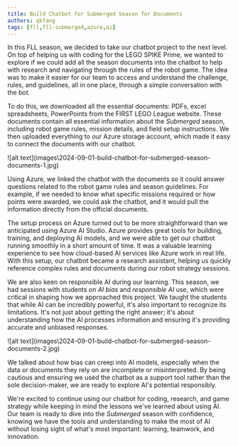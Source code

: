 ```yaml
---
title: Build Chatbot for Submerged Season for Documents
authors: qkfang
tags: [fll,fll-submerged,azure,ai]
---
```



In this FLL season, we decided to take our chatbot project to the next level. On top of helping us with coding for the LEGO SPIKE Prime, we wanted to explore if we could add all the season documents into the chatbot to help with research and navigating through the rules of the robot game. The idea was to make it easier for our team to access and understand the challenge, rules, and guidelines, all in one place, through a simple conversation with the bot.

To do this, we downloaded all the essential documents: PDFs, excel spreadsheets, PowerPoints from the FIRST LEGO League website. These documents contain all essential information about the *Submerged* season, including robot game rules, mission details, and field setup instructions. We then uploaded everything to our Azure storage account, which made it easy to connect the documents with our chatbot.

<div className="img-grid">
  <div className="img-item">
    ![alt text](images\2024-09-01-build-chatbot-for-submerged-season-documents-1.jpg)
  </div>
</div>

Using Azure, we linked the chatbot with the documents so it could answer questions related to the robot game rules and season guidelines. For example, if we needed to know what specific missions required or how points were awarded, we could ask the chatbot, and it would pull the information directly from the official documents.

The setup process on Azure turned out to be more straightforward than we anticipated using Azure AI Studio. Azure provides great tools for building, training, and deploying AI models, and we were able to get our chatbot running smoothly in a short amount of time. It was a valuable learning experience to see how cloud-based AI services like Azure work in real life. With this setup, our chatbot became a research assistant, helping us quickly reference complex rules and documents during our robot strategy sessions.

We are also keen on responsible AI during our learning. This season, we had sessions with students on *AI bias* and *responsible AI* use, which were critical in shaping how we approached this project. We taught the students that while AI can be incredibly powerful, it's also important to recognize its limitations. It's not just about getting the right answer; it's about understanding how the AI processes information and ensuring it's providing accurate and unbiased responses.

<div className="img-grid">
  <div className="img-item">
    ![alt text](images\2024-09-01-build-chatbot-for-submerged-season-documents-2.jpg)
  </div>
</div>

We talked about how bias can creep into AI models, especially when the data or documents they rely on are incomplete or misinterpreted. By being cautious and ensuring we used the chatbot as a support tool rather than the sole decision-maker, we are ready to explore AI's potential responsibly.

We're excited to continue using our chatbot for coding, research, and game strategy while keeping in mind the lessons we've learned about using AI. Our team is ready to dive into the *Submerged* season with confidence, knowing we have the tools and understanding to make the most of AI without losing sight of what's most important: learning, teamwork, and innovation.
